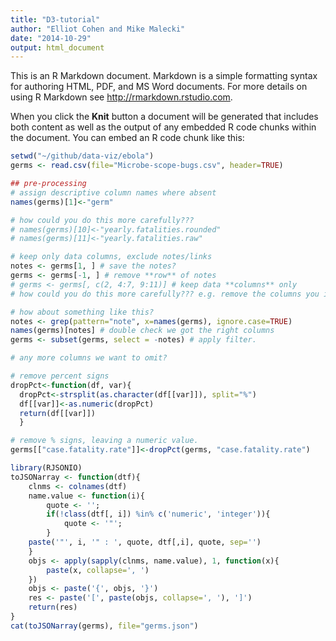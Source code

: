 ```yaml
---
title: "D3-tutorial"
author: "Elliot Cohen and Mike Malecki"
date: "2014-10-29"
output: html_document
---
```


This is an R Markdown document. Markdown is a simple formatting syntax for authoring HTML, PDF, and MS Word documents. For more details on using R Markdown see <http://rmarkdown.rstudio.com>.

When you click the **Knit** button a document will be generated that includes both content as well as the output of any embedded R code chunks within the document. You can embed an R code chunk like this:

```r
setwd("~/github/data-viz/ebola")
germs <- read.csv(file="Microbe-scope-bugs.csv", header=TRUE)

## pre-processing
# assign descriptive column names where absent
names(germs)[1]<-"germ"

# how could you do this more carefully???
# names(germs)[10]<-"yearly.fatalities.rounded"
# names(germs)[11]<-"yearly.fatalities.raw"

# keep only data columns, exclude notes/links
notes <- germs[1, ] # save the notes?
germs <- germs[-1, ] # remove **row** of notes
# germs <- germs[, c(2, 4:7, 9:11)] # keep data **columns** only
# how could you do this more carefully??? e.g. remove the columns you intend to remove.

# how about something like this?
notes <- grep(pattern="note", x=names(germs), ignore.case=TRUE)
names(germs)[notes] # double check we got the right columns
germs <- subset(germs, select = -notes) # apply filter.

# any more columns we want to omit?

# remove percent signs
dropPct<-function(df, var){
  dropPct<-strsplit(as.character(df[[var]]), split="%")
  df[[var]]<-as.numeric(dropPct)
  return(df[[var]])
  }

# remove % signs, leaving a numeric value.
germs[["case.fatality.rate"]]<-dropPct(germs, "case.fatality.rate")

library(RJSONIO)
toJSONarray <- function(dtf){
    clnms <- colnames(dtf)
    name.value <- function(i){
        quote <- '';
        if(!class(dtf[, i]) %in% c('numeric', 'integer')){
            quote <- '"';
        }
    paste('"', i, '" : ', quote, dtf[,i], quote, sep='')
    }
    objs <- apply(sapply(clnms, name.value), 1, function(x){
        paste(x, collapse=', ')
    })
    objs <- paste('{', objs, '}')
    res <- paste('[', paste(objs, collapse=', '), ']')
    return(res)
}
cat(toJSONarray(germs), file="germs.json")
```

